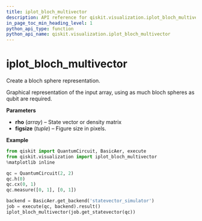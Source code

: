 ```yaml
---
title: iplot_bloch_multivector
description: API reference for qiskit.visualization.iplot_bloch_multivector
in_page_toc_min_heading_level: 1
python_api_type: function
python_api_name: qiskit.visualization.iplot_bloch_multivector
---
```


# iplot\_bloch\_multivector

<Function id="qiskit.visualization.iplot_bloch_multivector" name="iplot_bloch_multivector" isDedicatedPage={true} github="https://github.com/qiskit/qiskit/tree/stable/0.14/qiskit/visualization/interactive/iplot_blochsphere.py" signature="iplot_bloch_multivector(rho, figsize=None)">
  Create a bloch sphere representation.

  Graphical representation of the input array, using as much bloch spheres as qubit are required.

  **Parameters**

  *   **rho** (*array*) – State vector or density matrix
  *   **figsize** (*tuple*) – Figure size in pixels.

  **Example**

  ```python
  from qiskit import QuantumCircuit, BasicAer, execute
  from qiskit.visualization import iplot_bloch_multivector
  %matplotlib inline

  qc = QuantumCircuit(2, 2)
  qc.h(0)
  qc.cx(0, 1)
  qc.measure([0, 1], [0, 1])

  backend = BasicAer.get_backend('statevector_simulator')
  job = execute(qc, backend).result()
  iplot_bloch_multivector(job.get_statevector(qc))
  ```
</Function>

